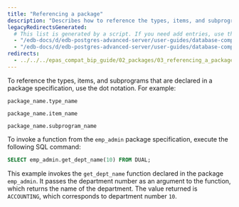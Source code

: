 ```yaml
---
title: "Referencing a package"
description: "Describes how to reference the types, items, and subprograms that are declared in a package specification"
legacyRedirectsGenerated:
  # This list is generated by a script. If you need add entries, use the `legacyRedirects` key.
  - "/edb-docs/d/edb-postgres-advanced-server/user-guides/database-compatibility-for-oracle-developers-built-in-package-guide/9.6/Database_Compatibility_for_Oracle_Developers_Built-in_Package_Guide.1.08.html"
  - "/edb-docs/d/edb-postgres-advanced-server/user-guides/database-compatibility-for-oracle-developers-guide/9.5/Database_Compatibility_for_Oracle_Developers_Guide.1.186.html"
redirects:
  - ../../../epas_compat_bip_guide/02_packages/03_referencing_a_package #generated for docs/epas/reorg-role-use-case-mode
---
```


To reference the types, items, and subprograms that are declared in a package specification, use the dot notation. For example:

`package_name.type_name`

`package_name.item_name`

`package_name.subprogram_name`

To invoke a function from the `emp_admin` package specification, execute the following SQL command:

```sql
SELECT emp_admin.get_dept_name(10) FROM DUAL;
```

This example invokes the `get_dept_name` function declared in the package `emp_admin`. It passes the department number as an argument to the function, which returns the name of the department. The value returned is `ACCOUNTING`, which corresponds to department number `10`.
